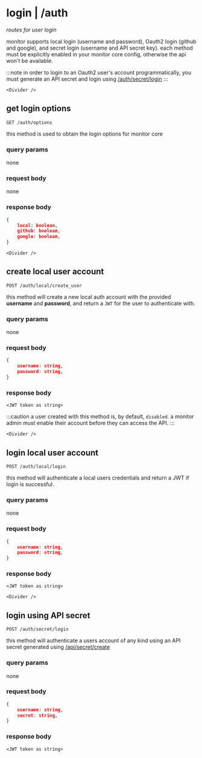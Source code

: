 
# login | /auth

*routes for user login*

monitor supports local login (username and password), Oauth2 login (github and google), 
and secret login (username and API secret key). 
each method must be explicitly enabled in your monitor core config, 
otherwise the api won't be available.

:::note
in order to login to an Oauth2 user's account programmatically, 
you must generate an API secret and login using [/auth/secret/login](/api/login#login-using-api-secret)
:::

```mdx-code-block
<Divider />
```

## get login options
`GET /auth/options`

this method is used to obtain the login options for monitor core

### query params
none

### request body
none

### response body
```json
{
	local: boolean,
	github: boolean,
	google: boolean,
}
```

```mdx-code-block
<Divider />
```

## create local user account
`POST /auth/local/create_user`

this method will create a new local auth account with the provided **username** and **password**, 
and return a `JWT` for the user to authenticate with.

### query params
none

### request body
```json
{
	username: string,
	password: string,
}
```

### response body
`<JWT token as string>`

:::caution
a user created with this method is, by default, `disabled`. a monitor admin must enable their account before they can access the API.
:::

```mdx-code-block
<Divider />
```

## login local user account
`POST /auth/local/login`

this method will authenticate a local users credentials and return a JWT if login is successful.

### query params
none

### request body
```json
{
	username: string,
	password: string,
}
```

### response body
`<JWT token as string>`

```mdx-code-block
<Divider />
```

## login using API secret
`POST /auth/secret/login`

this method will authenticate a users account of any kind using an API secret generated using [/api/secret/create](/)

### query params
none

### request body
```json
{
	username: string,
	secret: string,
}
```

### response body
`<JWT token as string>`
